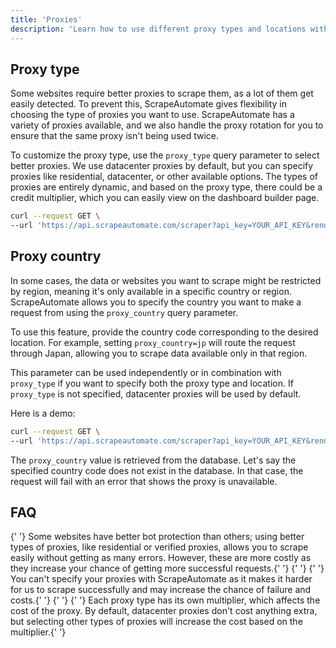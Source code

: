 ```yaml
---
title: 'Proxies'
description: 'Learn how to use different proxy types and locations with ScrapeAutomate'
---
```


## Proxy type

Some websites require better proxies to scrape them, as a lot of them get easily detected. To prevent this, ScrapeAutomate gives flexibility in choosing the type of proxies you want to use. ScrapeAutomate has a variety of proxies available, and we also handle the proxy rotation for you to ensure that the same proxy isn't being used twice.

To customize the proxy type, use the `proxy_type` query parameter to select better proxies. We use datacenter proxies by default, but you can specify proxies like residential, datacenter, or other available options. The types of proxies are entirely dynamic, and based on the proxy type, there could be a credit multiplier, which you can easily view on the dashboard builder page.

```bash
curl --request GET \
--url 'https://api.scrapeautomate.com/scraper?api_key=YOUR_API_KEY&render=false&url=https%3A%2F%2Fexample.com%2F&proxy_type=residential'
```

## Proxy country

In some cases, the data or websites you want to scrape might be restricted by region, meaning it's only available in a specific country or region. ScrapeAutomate allows you to specify the country you want to make a request from using the `proxy_country` query parameter.

To use this feature, provide the country code corresponding to the desired location. For example, setting `proxy_country=jp` will route the request through Japan, allowing you to scrape data available only in that region.

This parameter can be used independently or in combination with `proxy_type` if you want to specify both the proxy type and location. If `proxy_type` is not specified, datacenter proxies will be used by default.

Here is a demo:

```bash
curl --request GET \
--url 'https://api.scrapeautomate.com/scraper?api_key=YOUR_API_KEY&render=false&url=https%3A%2F%2Fexample.com%2F&proxy_country=jp'
```

The `proxy_country` value is retrieved from the database. Let's say the specified country code does not exist in the database. In that case, the request will fail with an error that shows the proxy is unavailable.

## FAQ

<AccordionGroup>
  <Accordion title="Why should I use proxies?">
    {' '}
    Some websites have better bot protection than others; using better types of proxies,
    like residential or verified proxies, allows you to scrape easily without getting
    as many errors. However, these are more costly as they increase your chance of
    getting more successful requests.{' '}
  </Accordion>{' '}
  <Accordion title="Can I use my own proxies with ScrapeAutomate?">
    {' '}
    You can't specify your proxies with ScrapeAutomate as it makes it harder for
    us to scrape successfully and may increase the chance of failure and costs.{' '}
  </Accordion>{' '}
  <Accordion title="How much do different types of proxies cost?">
    {' '}
    Each proxy type has its own multiplier, which affects the cost of the proxy.
    By default, datacenter proxies don't cost anything extra, but selecting other
    types of proxies will increase the cost based on the multiplier.{' '}
  </Accordion>
</AccordionGroup>
